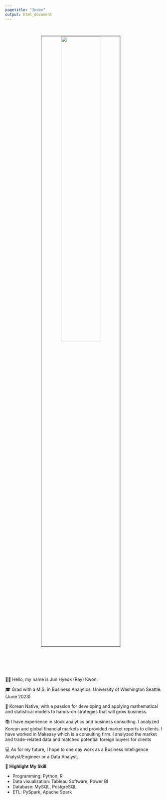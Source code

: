 ```yaml
---
pagetitle: "Index"
output: html_document
---
```


<link rel="stylesheet" href="styles.css" type="text/css">
<link rel="stylesheet" href="site_libs/academicons-1.9.1/css/academicons.min.css"/>

<br>

<p align="center">
<img src="images/profile_pic.png" style="width:50%; border:0.5px solid; margin-right: 20px" align="center">
</p>
<br>

 
<br><br><br>
👋🏽 Hello, my name is Jun Hyeok (Ray) Kwon.

🎓 Grad with a M.S. in Business Analytics, University of Washington Seattle. (June 2023)

🌇 Korean Native, with a passion for developing and applying mathematical and statistical models to hands-on strategies that will grow business.


📚 I have experience in stock analytics and business consulting. I analyzed Korean and global financial markets and provided market reports to clients. I have worked in Makeasy which is a consulting firm. I analyzed the market and trade-related data and matched potential foreign buyers for clients


💻 As for my future, I hope to one day work as a Business Intelligence Analyst/Engineer or a Data Analyst.

💪 **Highlight My Skill**

+ Programming: Python, R
+ Data visualization: Tableau Software, Power BI
+ Database: MySQL, PostgreSQL 
+ ETL: PySpark, Apache Spark




